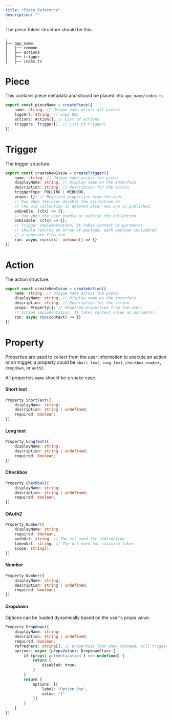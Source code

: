 ```yaml
---
title: "Piece Reference"
description: ""
---
```


The piece folder structure should be this:

```
.
├── app_name
│   ├── common
│   ├── actions
│   ├── trigger
│   ├── index.ts
```

# Piece

This contains piece metadata and should be placed into `app_name/index.ts`

```typescript
export const pieceName = createPiece({
	name: string, // Unique name across all pieces
	logoUrl: string, // Logo URL
	actions: Action[], // List of actions
	triggers: Trigger[], // List of triggers
});
```

# Trigger


The trigger structure.

```typescript
export const createNewIssue = createTrigger({
    name: string, // Unique name across the piece.
    displayName: string, // Display name on the interface.
	description: string, // Description for the action
    triggerType: POLLING | WEBHOOK,
	props: {}; // Required properties from the user.
    // Run when the user disable the collection or
    // the old collection is deleted after new one is published.
	onEnable: (ctx) => {};
    // Run when the user enable or publish the collection.
	onDisable: (ctx) => {};
    // Trigger implementation, It takes context as parameter.
    // should returns an array of payload, each payload considered
    // a seperate flow run.
    run: async run(ctx): unknown[] => {}
})
```

# Action

The action structure.

```typescript
export const createNewIssue = createAction({
    name: string, // Unique name across the piece.
    displayName: string, // Display name on the interface.
	description: string, // Description for the action
	props: Property[]; // Required properties from the user.
    // Action implementation, It takes context value as parameter.
    run: async run(context) => {}
})
```

# Property


Properties are used to collect from the user information to execute an action or an trigger, a property could be `short text`, `long text`, `checkbox`, `number`, `dropdown`, or `auth2`.

All properties `name` should be a snake case.

#### Short text

```typescript
Property.ShortText({
	displayName: string;
	description: string | undefined;
	required: boolean;
})
```


#### Long text

```typescript
Property.LongText({
	displayName: string;
	description: string | undefined;
	required: boolean;
})
```

#### Checkbox 

```typescript
Property.Checkbox({
	displayName: string;
	description: string | undefined;
	required: boolean;
})
```


#### OAuth2 

```typescript
Property.Number({
    displayName: string,
    required: boolean,
    authUrl: string, // The url used for redirection
    tokenUrl: string, // The url used for claiming token
    scope: string[],
})
```


#### Number 

```typescript
Property.Number({
	displayName: string;
	description: string | undefined;
	required: boolean;
})
```

#### Dropdown 

Options can be loaded dynamically based on the user's props value.

```typescript
Property.Dropdown({
    displayName: string;
    description: string | undefined;
    required: boolean;
    refreshers: string[], // properties that when changed, will trigger the options function to execute
    options: async (propsValue): DropdownState {
        if (props['authentication'] === undefined) {
            return {
                disabled: true;
            }
        }
        return {
            options: [{
                label: "Option One",
                value: "1"
            }]
        }
    }
})
```


